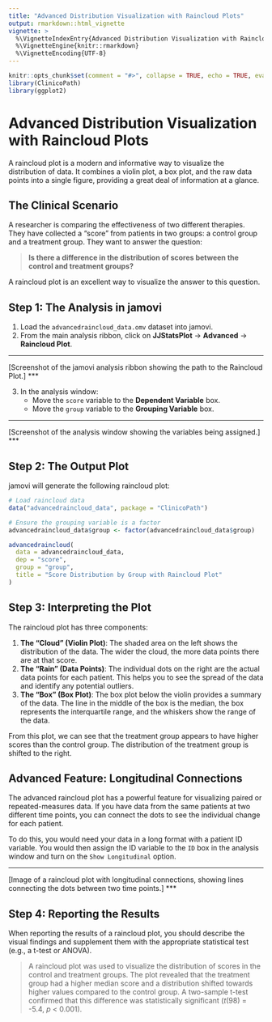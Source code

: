 ```yaml
---
title: "Advanced Distribution Visualization with Raincloud Plots"
output: rmarkdown::html_vignette
vignette: >
  %\VignetteIndexEntry{Advanced Distribution Visualization with Raincloud Plots}
  %\VignetteEngine{knitr::rmarkdown}
  %\VignetteEncoding{UTF-8}
---
```


```r
knitr::opts_chunk$set(comment = "#>", collapse = TRUE, echo = TRUE, eval = TRUE, warning = FALSE, message = FALSE, fig.width=8, fig.height=6)
library(ClinicoPath)
library(ggplot2)
```

# Advanced Distribution Visualization with Raincloud Plots

A raincloud plot is a modern and informative way to visualize the distribution of data. It combines a violin plot, a box plot, and the raw data points into a single figure, providing a great deal of information at a glance.

## The Clinical Scenario

A researcher is comparing the effectiveness of two different therapies. They have collected a "score" from patients in two groups: a control group and a treatment group. They want to answer the question:

> **Is there a difference in the distribution of scores between the control and treatment groups?**

A raincloud plot is an excellent way to visualize the answer to this question.

## Step 1: The Analysis in jamovi

1.  Load the `advancedraincloud_data.omv` dataset into jamovi.
2.  From the main analysis ribbon, click on **JJStatsPlot** -> **Advanced** -> **Raincloud Plot**.

***
[Screenshot of the jamovi analysis ribbon showing the path to the Raincloud Plot.]
***

3.  In the analysis window:
    *   Move the `score` variable to the **Dependent Variable** box.
    *   Move the `group` variable to the **Grouping Variable** box.

***
[Screenshot of the analysis window showing the variables being assigned.]
***

## Step 2: The Output Plot

jamovi will generate the following raincloud plot:

```r
# Load raincloud data
data("advancedraincloud_data", package = "ClinicoPath")

# Ensure the grouping variable is a factor
advancedraincloud_data$group <- factor(advancedraincloud_data$group)

advancedraincloud(
  data = advancedraincloud_data,
  dep = "score",
  group = "group",
  title = "Score Distribution by Group with Raincloud Plot"
)
```

## Step 3: Interpreting the Plot

The raincloud plot has three components:

1.  **The "Cloud" (Violin Plot)**: The shaded area on the left shows the distribution of the data. The wider the cloud, the more data points there are at that score.
2.  **The "Rain" (Data Points)**: The individual dots on the right are the actual data points for each patient. This helps you to see the spread of the data and identify any potential outliers.
3.  **The "Box" (Box Plot)**: The box plot below the violin provides a summary of the data. The line in the middle of the box is the median, the box represents the interquartile range, and the whiskers show the range of the data.

From this plot, we can see that the treatment group appears to have higher scores than the control group. The distribution of the treatment group is shifted to the right.

## Advanced Feature: Longitudinal Connections

The advanced raincloud plot has a powerful feature for visualizing paired or repeated-measures data. If you have data from the same patients at two different time points, you can connect the dots to see the individual change for each patient.

To do this, you would need your data in a long format with a patient ID variable. You would then assign the ID variable to the `ID` box in the analysis window and turn on the `Show Longitudinal` option.

***
[Image of a raincloud plot with longitudinal connections, showing lines connecting the dots between two time points.]
***

## Step 4: Reporting the Results

When reporting the results of a raincloud plot, you should describe the visual findings and supplement them with the appropriate statistical test (e.g., a t-test or ANOVA).

> A raincloud plot was used to visualize the distribution of scores in the control and treatment groups. The plot revealed that the treatment group had a higher median score and a distribution shifted towards higher values compared to the control group. A two-sample t-test confirmed that this difference was statistically significant (*t*(98) = -5.4, *p* < 0.001).